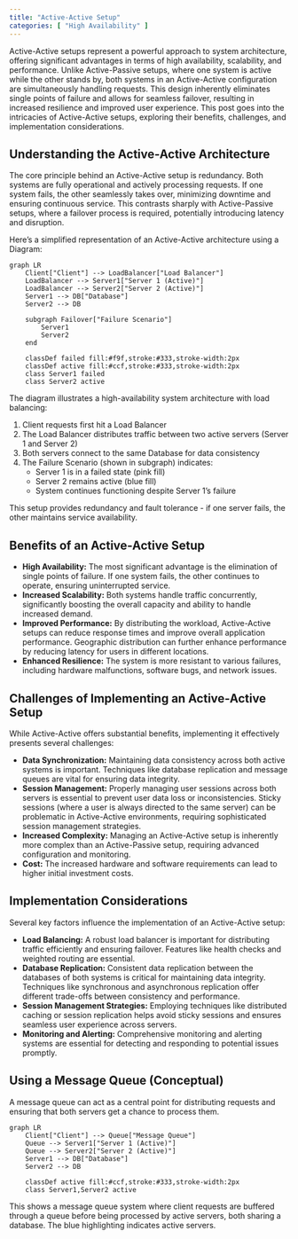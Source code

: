 ```yaml
---
title: "Active-Active Setup"
categories: [ "High Availability" ]
---
```


Active-Active setups represent a powerful approach to system architecture, offering significant advantages in terms of high availability, scalability, and performance. Unlike Active-Passive setups, where one system is active while the other stands by, both systems in an Active-Active configuration are simultaneously handling requests. This design inherently eliminates single points of failure and allows for seamless failover, resulting in increased resilience and improved user experience. This post goes into the intricacies of Active-Active setups, exploring their benefits, challenges, and implementation considerations.

## Understanding the Active-Active Architecture

The core principle behind an Active-Active setup is redundancy. Both systems are fully operational and actively processing requests. If one system fails, the other seamlessly takes over, minimizing downtime and ensuring continuous service. This contrasts sharply with Active-Passive setups, where a failover process is required, potentially introducing latency and disruption.

Here's a simplified representation of an Active-Active architecture using a Diagram:

```mermaid
graph LR
    Client["Client"] --> LoadBalancer["Load Balancer"]
    LoadBalancer --> Server1["Server 1 (Active)"]
    LoadBalancer --> Server2["Server 2 (Active)"]
    Server1 --> DB["Database"]
    Server2 --> DB
    
    subgraph Failover["Failure Scenario"]
        Server1
        Server2
    end
    
    classDef failed fill:#f9f,stroke:#333,stroke-width:2px
    classDef active fill:#ccf,stroke:#333,stroke-width:2px
    class Server1 failed
    class Server2 active
```

The diagram illustrates a high-availability system architecture with load balancing:

1. Client requests first hit a Load Balancer
2. The Load Balancer distributes traffic between two active servers (Server 1 and Server 2)
3. Both servers connect to the same Database for data consistency
4. The Failure Scenario (shown in subgraph) indicates:
   - Server 1 is in a failed state (pink fill)
   - Server 2 remains active (blue fill)
   - System continues functioning despite Server 1's failure

This setup provides redundancy and fault tolerance - if one server fails, the other maintains service availability.

## Benefits of an Active-Active Setup

-   **High Availability:** The most significant advantage is the elimination of single points of failure. If one system fails, the other continues to operate, ensuring uninterrupted service.
-   **Increased Scalability:** Both systems handle traffic concurrently, significantly boosting the overall capacity and ability to handle increased demand.
-   **Improved Performance:** By distributing the workload, Active-Active setups can reduce response times and improve overall application performance. Geographic distribution can further enhance performance by reducing latency for users in different locations.
-   **Enhanced Resilience:** The system is more resistant to various failures, including hardware malfunctions, software bugs, and network issues.

## Challenges of Implementing an Active-Active Setup

While Active-Active offers substantial benefits, implementing it effectively presents several challenges:

-   **Data Synchronization:** Maintaining data consistency across both active systems is important. Techniques like database replication and message queues are vital for ensuring data integrity.
-   **Session Management:** Properly managing user sessions across both servers is essential to prevent user data loss or inconsistencies. Sticky sessions (where a user is always directed to the same server) can be problematic in Active-Active environments, requiring sophisticated session management strategies.
-   **Increased Complexity:** Managing an Active-Active setup is inherently more complex than an Active-Passive setup, requiring advanced configuration and monitoring.
-   **Cost:** The increased hardware and software requirements can lead to higher initial investment costs.

## Implementation Considerations

Several key factors influence the implementation of an Active-Active setup:

-   **Load Balancing:** A robust load balancer is important for distributing traffic efficiently and ensuring failover. Features like health checks and weighted routing are essential.
-   **Database Replication:** Consistent data replication between the databases of both systems is critical for maintaining data integrity. Techniques like synchronous and asynchronous replication offer different trade-offs between consistency and performance.
-   **Session Management Strategies:** Employing techniques like distributed caching or session replication helps avoid sticky sessions and ensures seamless user experience across servers.
-   **Monitoring and Alerting:** Comprehensive monitoring and alerting systems are essential for detecting and responding to potential issues promptly.

## Using a Message Queue (Conceptual)

A message queue can act as a central point for distributing requests and ensuring that both servers get a chance to process them.

```mermaid
graph LR
    Client["Client"] --> Queue["Message Queue"]
    Queue --> Server1["Server 1 (Active)"]
    Queue --> Server2["Server 2 (Active)"]
    Server1 --> DB["Database"]
    Server2 --> DB
    
    classDef active fill:#ccf,stroke:#333,stroke-width:2px
    class Server1,Server2 active
```

This shows a message queue system where client requests are buffered through a queue before being processed by active servers, both sharing a database. The blue highlighting indicates active servers.